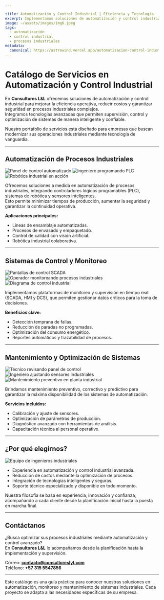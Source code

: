 ```yaml
---

title: Automatización y Control Industrial | Eficiencia y Tecnología
excerpt: Implementamos soluciones de automatización y control industrial que optimizan procesos, aumentan productividad y garantizan seguridad en operaciones industriales.
image: ~/assets/images/img6.jpeg
tags:
  - automatización
  - control industrial
  - procesos industriales
metadata:
  canonical: https://astrowind.vercel.app/automatizacion-control-industrial
---
```



# Catálogo de Servicios en Automatización y Control Industrial

En **Consultores L&L** ofrecemos soluciones de automatización y control industrial para mejorar la eficiencia operativa, reducir costos y garantizar seguridad en procesos industriales complejos.  
Integramos tecnologías avanzadas que permiten supervisión, control y optimización de sistemas de manera inteligente y confiable.  

Nuestro portafolio de servicios está diseñado para empresas que buscan modernizar sus operaciones industriales mediante tecnología de vanguardia.  

---

## Automatización de Procesos Industriales

<Image src={img9} alt="Panel de control automatizado" />
<Image src={img20} alt="Ingeniero programando PLC" />
<Image src={img33} alt="Robótica industrial en acción" />

Ofrecemos soluciones a medida en automatización de procesos industriales, integrando controladores lógicos programables (PLC), sistemas de robótica y sensores inteligentes.  
Esto permite minimizar tiempos de producción, aumentar la seguridad y garantizar la continuidad operativa.  

**Aplicaciones principales:**  
- Líneas de ensamblaje automatizadas.  
- Procesos de envasado y empaquetado.  
- Control de calidad con visión artificial.  
- Robótica industrial colaborativa.  

---

## Sistemas de Control y Monitoreo

<Image src={img23} alt="Pantallas de control SCADA" />
<Image src={img14} alt="Operador monitoreando procesos industriales" />
<Image src={img45} alt="Diagrama de control industrial" />

Implementamos plataformas de monitoreo y supervisión en tiempo real (SCADA, HMI y DCS), que permiten gestionar datos críticos para la toma de decisiones.  

**Beneficios clave:**  
- Detección temprana de fallas.  
- Reducción de paradas no programadas.  
- Optimización del consumo energético.  
- Reportes automáticos y trazabilidad de procesos.  

---

## Mantenimiento y Optimización de Sistemas

<Image src={img28} alt="Técnico revisando panel de control" />
<Image src={img41} alt="Ingeniero ajustando sensores industriales" />
<Image src={img50} alt="Mantenimiento preventivo en planta industrial" />

Brindamos mantenimiento preventivo, correctivo y predictivo para garantizar la máxima disponibilidad de los sistemas de automatización.  

**Servicios incluidos:**  
- Calibración y ajuste de sensores.  
- Optimización de parámetros de producción.  
- Diagnóstico avanzado con herramientas de análisis.  
- Capacitación técnica al personal operativo.  

---

## ¿Por qué elegirnos?

<Image src={img37} alt="Equipo de ingenieros industriales" />


- Experiencia en automatización y control industrial avanzada.  
- Reducción de costos mediante la optimización de procesos.  
- Integración de tecnologías inteligentes y seguras.  
- Soporte técnico especializado y disponible en todo momento.  

Nuestra filosofía se basa en experiencia, innovación y confianza, acompañando a cada cliente desde la planificación inicial hasta la puesta en marcha final.  

---

## Contáctanos

¿Busca optimizar sus procesos industriales mediante automatización y control avanzado?  
En **Consultores L&L** lo acompañamos desde la planificación hasta la implementación y supervisión.

Correo: **contacto@consultoreslyl.com**  
Teléfono: **+57 315 5547856**  

---

Este catálogo es una guía práctica para conocer nuestras soluciones en automatización, monitoreo y mantenimiento de sistemas industriales. Cada proyecto se adapta a las necesidades específicas de su empresa.
